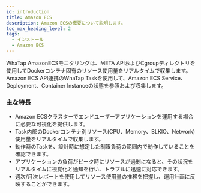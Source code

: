 ```yaml
---
id: introduction
title: Amazon ECS
description: Amazon ECSの概要について説明します。
toc_max_heading_level: 2
tags:
  - インストール
  - Amazon ECS
---
```


WhaTap AmazonECSモニタリングは、META APIおよびCgroupディレクトリを使用してDockerコンテナ固有のリソース使用量をリアルタイムで収集します。 Amazon ECS API連携のWhaTap Taskを使用して、Amazon ECS Service、Deployment、Container Instanceの状態を参照および収集します。

### 主な特長

-   Amazon ECSクラスターでエンドユーザーアプリケーションを運用する場合に必要な可視化を提供します。 
-   Task内部のDockerコンテナ別リソース(CPU、Memory、BLKIO、Network) 使用量をリアルタイムで収集します。 
-   動作時のTaskを、設計時に想定した制限負荷の範囲内で動作していることを確認できます。 
-   アプリケーションの負荷がピーク時にリソースが過剰になると、その状況をリアルタイムに視覚化と通知を行い、トラブルに迅速に対応できます。 
-   週次/月次レポートを使用してリソース使用量の推移を把握し、運用計画に反映することができます。

